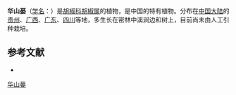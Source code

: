 {{Speciesbox
| name = 华山蒌
| status = 
| status_system = 
| image =
| genus = Piper
| species = sinense
| authority = (Champ.) C. DC.
}}

'''华山蒌'''（[[学名|学名]]：{{lang|la|''Piper sinense''}}）是[[胡椒科|胡椒科]][[胡椒属|胡椒属]]的植物，是中国的特有植物。分布在[[中国大陆|中国大陆]]的[[贵州|贵州]]、[[广西|广西]]、[[广东|广东]]、[[四川|四川]]等地，多生长在密林中溪涧边和树上，目前尚未由人工引种栽培。

== 参考文献 ==
<div class="references-small">
* {{cite web| url =http://www.bioinfo.cn/db05/KmzwSpecies.php?action=view&id=16401| title =华山蒌| work =《中国高等植物数据库全库》| publisher =中国科学院微生物研究所| author =昆明植物研究所| accessdate =2009-02-25| deadurl =yes| archiveurl =https://web.archive.org/web/20160305072119/http://www.bioinfo.cn/db05/KmzwSpecies.php?action=view&id=16401| archivedate =2016-03-05}}
</div>
{{Taxonbar|from=Q10905711}}

[[Category:胡椒属|华山蒌]]


{{植物小作品}}
